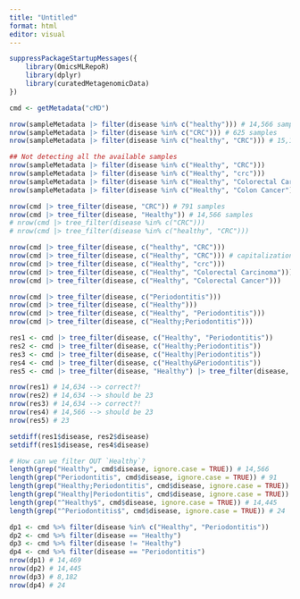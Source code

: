 ```yaml
---
title: "Untitled"
format: html
editor: visual
---
```


```r
suppressPackageStartupMessages({
    library(OmicsMLRepoR)
    library(dplyr)
    library(curatedMetagenomicData)
})
```

```r
cmd <- getMetadata("cMD")
```

```r
nrow(sampleMetadata |> filter(disease %in% c("healthy"))) # 14,566 samples
nrow(sampleMetadata |> filter(disease %in% c("CRC"))) # 625 samples
nrow(sampleMetadata |> filter(disease %in% c("healthy", "CRC"))) # 15,191 samples

## Not detecting all the available samples
nrow(sampleMetadata |> filter(disease %in% c("Healthy", "CRC")))
nrow(sampleMetadata |> filter(disease %in% c("Healthy", "crc")))
nrow(sampleMetadata |> filter(disease %in% c("Healthy", "Colorectal Carcinoma")))
nrow(sampleMetadata |> filter(disease %in% c("Healthy", "Colon Cancer")))
```

```r
nrow(cmd |> tree_filter(disease, "CRC")) # 791 samples
nrow(cmd |> tree_filter(disease, "Healthy")) # 14,566 samples
# nrow(cmd |> tree_filter(disease %in% c("CRC"))) 
# nrow(cmd |> tree_filter(disease %in% c("healthy", "CRC"))) 

nrow(cmd |> tree_filter(disease, c("healthy", "CRC")))
nrow(cmd |> tree_filter(disease, c("Healthy", "CRC"))) # capitalization
nrow(cmd |> tree_filter(disease, c("Healthy", "crc")))
nrow(cmd |> tree_filter(disease, c("Healthy", "Colorectal Carcinoma")))
nrow(cmd |> tree_filter(disease, c("Healthy", "Colorectal Cancer")))

nrow(cmd |> tree_filter(disease, c("Periodontitis")))
nrow(cmd |> tree_filter(disease, c("Healthy")))
nrow(cmd |> tree_filter(disease, c("Healthy", "Periodontitis")))
nrow(cmd |> tree_filter(disease, c("Healthy;Periodontitis")))
```

```r
res1 <- cmd |> tree_filter(disease, c("Healthy", "Periodontitis"))
res2 <- cmd |> tree_filter(disease, c("Healthy;Periodontitis"))
res3 <- cmd |> tree_filter(disease, c("Healthy|Periodontitis"))
res4 <- cmd |> tree_filter(disease, c("Healthy&Periodontitis"))
res5 <- cmd |> tree_filter(disease, "Healthy") |> tree_filter(disease, "Periodontitis")

nrow(res1) # 14,634 --> correct?!
nrow(res2) # 14,634 --> should be 23
nrow(res3) # 14,634 --> correct?!
nrow(res4) # 14,566 --> should be 23
nrow(res5) # 23

setdiff(res1$disease, res2$disease)
setdiff(res1$disease, res4$disease)

# How can we filter OUT `Healthy`?
length(grep("Healthy", cmd$disease, ignore.case = TRUE)) # 14,566
length(grep("Periodontitis", cmd$disease, ignore.case = TRUE)) # 91
length(grep("Healthy;Periodontitis", cmd$disease, ignore.case = TRUE)) # 23
length(grep("Healthy|Periodontitis", cmd$disease, ignore.case = TRUE)) # 14,634
length(grep("^Healthy$", cmd$disease, ignore.case = TRUE)) # 14,445
length(grep("^Periodontitis$", cmd$disease, ignore.case = TRUE)) # 24

dp1 <- cmd %>% filter(disease %in% c("Healthy", "Periodontitis"))
dp2 <- cmd %>% filter(disease == "Healthy")
dp3 <- cmd %>% filter(disease != "Healthy")
dp4 <- cmd %>% filter(disease == "Periodontitis")
nrow(dp1) # 14,469
nrow(dp2) # 14,445
nrow(dp3) # 8,182
nrow(dp4) # 24
```